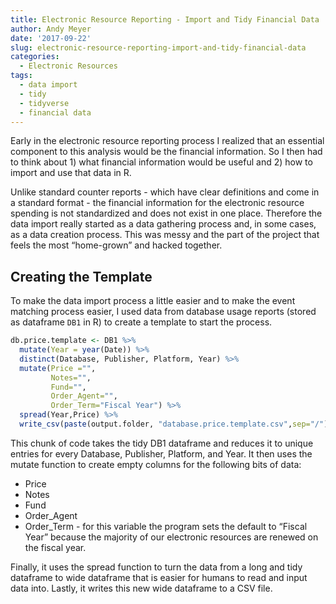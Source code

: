 ```yaml
---
title: Electronic Resource Reporting - Import and Tidy Financial Data
author: Andy Meyer
date: '2017-09-22'
slug: electronic-resource-reporting-import-and-tidy-financial-data
categories:
  - Electronic Resources
tags:
  - data import
  - tidy
  - tidyverse
  - financial data
---
```


Early in the electronic resource reporting process I realized that an essential component to this analysis would be the financial information. So I then had to think about 1) what financial information would be useful and 2) how to import and use that data in R.

Unlike standard counter reports - which have clear definitions and come in a standard format - the financial information for the electronic resource spending is not standardized and does not exist in one place. Therefore the data import really started as a data gathering process and, in some cases, as a data creation process. This was messy and the part of the project that feels the most "home-grown" and hacked together.

## Creating the Template

To make the data import process a little easier and to make the event matching process easier, I used data from database usage reports (stored as dataframe `DB1` in R) to create a template to start the process.
```r
db.price.template <- DB1 %>%
  mutate(Year = year(Date)) %>%
  distinct(Database, Publisher, Platform, Year) %>%
  mutate(Price ="",
         Notes="",
         Fund="",
         Order_Agent="",
         Order_Term="Fiscal Year") %>%
  spread(Year,Price) %>%
  write_csv(paste(output.folder, "database.price.template.csv",sep="/"))
```

This chunk of code takes the tidy DB1 dataframe and reduces it to unique entries for every Database, Publisher, Platform, and Year. It then uses the mutate function to create empty columns for the following bits of data:

* Price
* Notes
* Fund
* Order_Agent
* Order_Term - for this variable the program sets the default to "Fiscal Year" because the majority of our electronic resources are renewed on the fiscal year.

Finally, it uses the spread function to turn the data from a long and tidy dataframe to wide dataframe that is easier for humans to read and input data into. Lastly, it writes this new wide dataframe to a CSV file.


